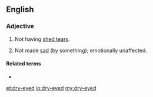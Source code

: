 ==English==

===Adjective===
{{en-adj|head=[[dry]]-[[eyed]]|-}}

# Not having [[shed tears]].
# {{lb|en|by extension}} Not made [[sad]] (by something); emotionally unaffected.

====Related terms====
* {{l|en|dry eye}}

[[et:dry-eyed]]
[[io:dry-eyed]]
[[my:dry-eyed]]